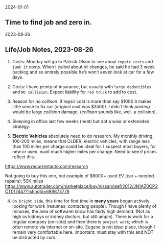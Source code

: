 2024-01-01

##    Time to find job and zero in.

2023-08-26  

## Life/Job Notes, 2023-08-26 

1.  Costs:  Monday will go to Patrick Olson to see about `repair costs` and `junk it ` costs.  When I called about oil changes, he said he had 3 week backlog and so entirely possible he's won't eeven look at car for a few days.

2.  Costs: I have plenty of insurance, but usually with `large deductibles` and `NO collision`.   Expect liability for `red truck` to add to cost.

3.  Reason for *no collison*:  if repair cost is more than say $1000 it makes
    little sense to fix car  (original cost was $3500).  I didn't think
    *parking* would be large *collision* damage.  (*collison* sounds like,
    well, a collision).

3.  Sleeping in office last few weeks (heat) but not a wise or exteneded strategy.


5.  **Electric Vehicles** absolutely need to do research.  My monthly driving, 100-200 miles, means that OLDER, electric vehicles, with range less than 100 miles per charge could be ideal for.  I suspect most buyers, for new or used, want much higher miles per change.  Need to see if prices reflect this.

   <https://www.recurrentauto.com/research>

Not going to buy this one, but example of $6000+ used EV (car + needed repairs); 50K miles
   <https://www.autotrader.com/marketplace/buy/nissan/leaf/2012/JN1AZ0CP3CT017447?listingId=689873778>

4.  `On bright side`, this time for first time in **many years** began actively  looking for work (resumes, *contacting* people).  Though I have plenty of minuses, the area of softwareI know has fairly high demand.  (Not as high as kidneys or kidney doctors, but still ample).  There is work for a regular company (on-side) and then there is `project work`; which is often remote via internet or on-site.   Eugene is not ideal place, though I remain very comfortable here.  Important:  must stay with this and NOT be distracted by *cars*.
